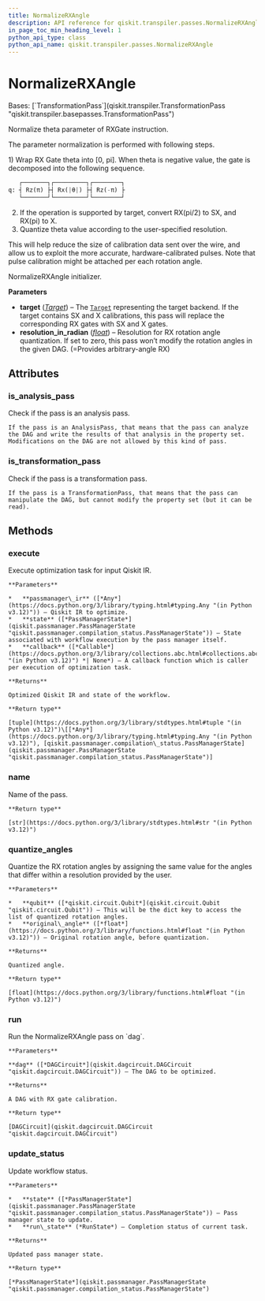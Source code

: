 ```yaml
---
title: NormalizeRXAngle
description: API reference for qiskit.transpiler.passes.NormalizeRXAngle
in_page_toc_min_heading_level: 1
python_api_type: class
python_api_name: qiskit.transpiler.passes.NormalizeRXAngle
---
```


# NormalizeRXAngle

<Class id="qiskit.transpiler.passes.NormalizeRXAngle" isDedicatedPage={true} github="https://github.com/Qiskit/qiskit/tree/stable/1.0/qiskit/transpiler/passes/optimization/normalize_rx_angle.py#L28-L149" signature="qiskit.transpiler.passes.NormalizeRXAngle(*args, **kwargs)">
  Bases: [`TransformationPass`](qiskit.transpiler.TransformationPass "qiskit.transpiler.basepasses.TransformationPass")

  Normalize theta parameter of RXGate instruction.

  The parameter normalization is performed with following steps.

  1\) Wrap RX Gate theta into \[0, pi]. When theta is negative value, the gate is decomposed into the following sequence.

  ```python
     ┌───────┐┌─────────┐┌────────┐
  q: ┤ Rz(π) ├┤ Rx(|θ|) ├┤ Rz(-π) ├
     └───────┘└─────────┘└────────┘
  ```

  2.  If the operation is supported by target, convert RX(pi/2) to SX, and RX(pi) to X.
  3.  Quantize theta value according to the user-specified resolution.

  This will help reduce the size of calibration data sent over the wire, and allow us to exploit the more accurate, hardware-calibrated pulses. Note that pulse calibration might be attached per each rotation angle.

  NormalizeRXAngle initializer.

  **Parameters**

  *   **target** ([*Target*](qiskit.transpiler.Target "qiskit.transpiler.Target")) – The [`Target`](qiskit.transpiler.Target "qiskit.transpiler.Target") representing the target backend. If the target contains SX and X calibrations, this pass will replace the corresponding RX gates with SX and X gates.
  *   **resolution\_in\_radian** ([*float*](https://docs.python.org/3/library/functions.html#float "(in Python v3.12)")) – Resolution for RX rotation angle quantization. If set to zero, this pass won’t modify the rotation angles in the given DAG. (=Provides arbitrary-angle RX)

  ## Attributes

  ### is\_analysis\_pass

  <Attribute id="qiskit.transpiler.passes.NormalizeRXAngle.is_analysis_pass">
    Check if the pass is an analysis pass.

    If the pass is an AnalysisPass, that means that the pass can analyze the DAG and write the results of that analysis in the property set. Modifications on the DAG are not allowed by this kind of pass.
  </Attribute>

  ### is\_transformation\_pass

  <Attribute id="qiskit.transpiler.passes.NormalizeRXAngle.is_transformation_pass">
    Check if the pass is a transformation pass.

    If the pass is a TransformationPass, that means that the pass can manipulate the DAG, but cannot modify the property set (but it can be read).
  </Attribute>

  ## Methods

  ### execute

  <Function id="qiskit.transpiler.passes.NormalizeRXAngle.execute" github="https://github.com/Qiskit/qiskit/tree/stable/1.0/qiskit/transpiler/basepasses.py#L189-L211" signature="execute(passmanager_ir, state, callback=None)">
    Execute optimization task for input Qiskit IR.

    **Parameters**

    *   **passmanager\_ir** ([*Any*](https://docs.python.org/3/library/typing.html#typing.Any "(in Python v3.12)")) – Qiskit IR to optimize.
    *   **state** ([*PassManagerState*](qiskit.passmanager.PassManagerState "qiskit.passmanager.compilation_status.PassManagerState")) – State associated with workflow execution by the pass manager itself.
    *   **callback** ([*Callable*](https://docs.python.org/3/library/collections.abc.html#collections.abc.Callable "(in Python v3.12)") *| None*) – A callback function which is caller per execution of optimization task.

    **Returns**

    Optimized Qiskit IR and state of the workflow.

    **Return type**

    [tuple](https://docs.python.org/3/library/stdtypes.html#tuple "(in Python v3.12)")\[[*Any*](https://docs.python.org/3/library/typing.html#typing.Any "(in Python v3.12)"), [qiskit.passmanager.compilation\_status.PassManagerState](qiskit.passmanager.PassManagerState "qiskit.passmanager.compilation_status.PassManagerState")]
  </Function>

  ### name

  <Function id="qiskit.transpiler.passes.NormalizeRXAngle.name" github="https://github.com/Qiskit/qiskit/tree/stable/1.0/qiskit/passmanager/base_tasks.py#L68-L70" signature="name()">
    Name of the pass.

    **Return type**

    [str](https://docs.python.org/3/library/stdtypes.html#str "(in Python v3.12)")
  </Function>

  ### quantize\_angles

  <Function id="qiskit.transpiler.passes.NormalizeRXAngle.quantize_angles" github="https://github.com/Qiskit/qiskit/tree/stable/1.0/qiskit/transpiler/passes/optimization/normalize_rx_angle.py#L67-L89" signature="quantize_angles(qubit, original_angle)">
    Quantize the RX rotation angles by assigning the same value for the angles that differ within a resolution provided by the user.

    **Parameters**

    *   **qubit** ([*qiskit.circuit.Qubit*](qiskit.circuit.Qubit "qiskit.circuit.Qubit")) – This will be the dict key to access the list of quantized rotation angles.
    *   **original\_angle** ([*float*](https://docs.python.org/3/library/functions.html#float "(in Python v3.12)")) – Original rotation angle, before quantization.

    **Returns**

    Quantized angle.

    **Return type**

    [float](https://docs.python.org/3/library/functions.html#float "(in Python v3.12)")
  </Function>

  ### run

  <Function id="qiskit.transpiler.passes.NormalizeRXAngle.run" github="https://github.com/Qiskit/qiskit/tree/stable/1.0/qiskit/transpiler/passes/optimization/normalize_rx_angle.py#L91-L149" signature="run(dag)">
    Run the NormalizeRXAngle pass on `dag`.

    **Parameters**

    **dag** ([*DAGCircuit*](qiskit.dagcircuit.DAGCircuit "qiskit.dagcircuit.DAGCircuit")) – The DAG to be optimized.

    **Returns**

    A DAG with RX gate calibration.

    **Return type**

    [DAGCircuit](qiskit.dagcircuit.DAGCircuit "qiskit.dagcircuit.DAGCircuit")
  </Function>

  ### update\_status

  <Function id="qiskit.transpiler.passes.NormalizeRXAngle.update_status" github="https://github.com/Qiskit/qiskit/tree/stable/1.0/qiskit/transpiler/basepasses.py#L213-L221" signature="update_status(state, run_state)">
    Update workflow status.

    **Parameters**

    *   **state** ([*PassManagerState*](qiskit.passmanager.PassManagerState "qiskit.passmanager.compilation_status.PassManagerState")) – Pass manager state to update.
    *   **run\_state** (*RunState*) – Completion status of current task.

    **Returns**

    Updated pass manager state.

    **Return type**

    [*PassManagerState*](qiskit.passmanager.PassManagerState "qiskit.passmanager.compilation_status.PassManagerState")
  </Function>
</Class>

